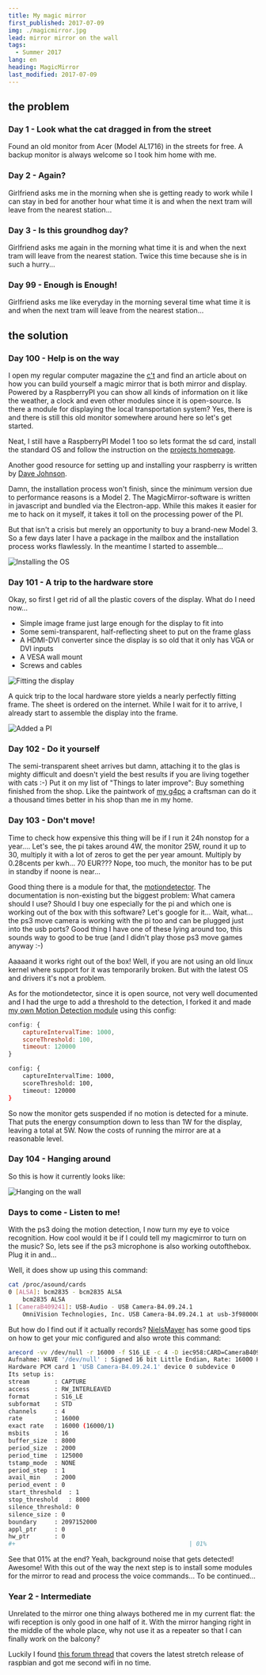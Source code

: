 ```yaml
---
title: My magic mirror
first_published: 2017-07-09
img: ./magicmirror.jpg
lead: mirror mirror on the wall
tags:
  - Summer 2017
lang: en
heading: MagicMirror
last_modified: 2017-07-09
---
```


## the problem

### Day 1 - Look what the cat dragged in from the street

Found an old monitor from Acer (Model AL1716) in the streets for free. A backup monitor is always welcome so I took him
home with me.

### Day 2 - Again?

Girlfriend asks me in the morning when she is getting ready to work while I can stay in bed for another hour what time
it is and when the next tram will leave from the nearest station...

### Day 3 - Is this groundhog day?

Girlfriend asks me again in the morning what time it is and when the next tram will leave from the nearest station.
Twice this time because she is in such a hurry...

### Day 99 - Enough is Enough!

Girlfriend asks me like everyday in the morning several time what time it is and when the next tram will leave from the
nearest station...

## the solution

### Day 100 - Help is on the way

I open my regular computer magazine the
[c't](https://www.heise.de/ct/ausgabe/2017-6-Raspberry-beschreibt-Spiegel-3636486.html) and find an article about on how
you can build yourself a magic mirror that is both mirror and display. Powered by a RaspberryPI you can show all kinds
of information on it like the weather, a clock and even other modules since it is open-source. Is there a module for
displaying the local transportation system? Yes, there is and there is still this old monitor somewhere around here so
let's get started.

Neat, I still have a RaspberryPI Model 1 too so lets format the sd card, install the standard OS and follow the
instruction on the [projects homepage](https://magicmirror.builders/).

Another good resource for setting up and installing your raspberry is written by
[Dave Johnson](https://thisdavej.com/beginners-guide-to-installing-node-js-on-a-raspberry-pi/).

Damn, the installation process won't finish, since the minimum version due to performance reasons is a Model 2. The
MagicMirror-software is written in javascript and bundled via the Electron-app. While this makes it easier for me to
hack on it myself, it takes it toll on the processing power of the PI.

But that isn't a crisis but merely an opportunity to buy a brand-new Model 3. So a few days later I have a package in
the mailbox and the installation process works flawlessly. In the meantime I started to assemble...

![Installing the OS](./projMM_03_install.jpg)

### Day 101 - A trip to the hardware store

Okay, so first I get rid of all the plastic covers of the display. What do I need now...

- Simple image frame just large enough for the display to fit into
- Some semi-transparent, half-reflecting sheet to put on the frame glass
- A HDMI-DVI converter since the display is so old that it only has VGA or DVI inputs
- A VESA wall mount
- Screws and cables

![Fitting the display](./projMM_01_fitting.jpg)

A quick trip to the local hardware store yields a nearly perfectly fitting frame. The sheet is ordered on the internet.
While I wait for it to arrive, I already start to assemble the display into the frame.

![Added a PI](./projMM_02_assembled.jpg)

### Day 102 - Do it yourself

The semi-transparent sheet arrives but damn, attaching it to the glas is mighty difficult and doesn't yield the best
results if you are living together with cats :-) Put it on my list of "Things to later improve": Buy something finished
from the shop. Like the paintwork of [my g4pc](/projects/2016-06-g4pc) a craftsman can do it a thousand times better in
his shop than me in my home.

### Day 103 - Don't move!

Time to check how expensive this thing will be if I run it 24h nonstop for a year.... Let's see, the pi takes around 4W,
the monitor 25W, round it up to 30, multiply it with a lot of zeros to get the per year amount. Multiply by 0.28cents
per kwh... 70 EUR??? Nope, too much, the monitor has to be put in standby if noone is near...

Good thing there is a module for that, the [motiondetector](https://github.com/alexyak/motiondetector). The
documentation is non-existing but the biggest problem: What camera should I use? Should I buy one especially for the pi
and which one is working out of the box with this software? Let's google for it... Wait, what... the ps3 move camera is
working with the pi too and can be plugged just into the usb ports? Good thing I have one of these lying around too,
this sounds way to good to be true (and I didn't play those ps3 move games anyway :-)

Aaaaand it works right out of the box! Well, if you are not using an old linux kernel where support for it was
temporarily broken. But with the latest OS and drivers it's not a problem.

As for the motiondetector, since it is open source, not very well documented and I had the urge to add a threshold to
the detection, I forked it and made [my own Motion Detection module](https://github.com/rejas/MMM-MotionDetector) using
this config:

```javascript
config: {
    captureIntervalTime: 1000,
    scoreThreshold: 100,
    timeout: 120000
}
```

```bash
config: {
    captureIntervalTime: 1000,
    scoreThreshold: 100,
    timeout: 120000
}
```

So now the monitor gets suspended if no motion is detected for a minute. That puts the energy consumption down to less
than 1W for the display, leaving a total at 5W. Now the costs of running the mirror are at a reasonable level.

### Day 104 - Hanging around

So this is how it currently looks like:

![Hanging on the wall](./projMM_04_wall.jpg)

### Days to come - Listen to me!

With the ps3 doing the motion detection, I now turn my eye to voice recognition. How cool would it be if I could tell my
magicmirror to turn on the music? So, lets see if the ps3 microphone is also working outofthebox. Plug it in and...

Well, it does show up using this command:

```bash
cat /proc/asound/cards
0 [ALSA]: bcm2835 - bcm2835 ALSA
    bcm2835 ALSA
1 [CameraB409241]: USB-Audio - USB Camera-B4.09.24.1
    OmniVision Technologies, Inc. USB Camera-B4.09.24.1 at usb-3f980000.usb-1.3, hi
```

But how do I find out if it actually records?
[NielsMayer](https://www.raspberrypi.org/forums/viewtopic.php?f=38&t=15851#p180474) has some good tips on how to get
your mic configured and also wrote this command:

```bash
arecord -vv /dev/null -r 16000 -f S16_LE -c 4 -D iec958:CARD=CameraB409241,DEV=0 /dev/null &lt; /dev/null
Aufnahme: WAVE '/dev/null' : Signed 16 bit Little Endian, Rate: 16000 Hz, 4 Kanäle
Hardware PCM card 1 'USB Camera-B4.09.24.1' device 0 subdevice 0
Its setup is:
stream       : CAPTURE
access       : RW_INTERLEAVED
format       : S16_LE
subformat    : STD
channels     : 4
rate         : 16000
exact rate   : 16000 (16000/1)
msbits       : 16
buffer_size  : 8000
period_size  : 2000
period_time  : 125000
tstamp_mode  : NONE
period_step  : 1
avail_min    : 2000
period_event : 0
start_threshold  : 1
stop_threshold   : 8000
silence_threshold: 0
silence_size : 0
boundary     : 2097152000
appl_ptr     : 0
hw_ptr       : 0
#+                                                 | 01%
```

See that 01% at the end? Yeah, background noise that gets detected! Awesome! With this out of the way the next step is
to install some modules for the mirror to read and process the voice commands... To be continued...

### Year 2 - Intermediate

Unrelated to the mirror one thing always bothered me in my current flat: the wifi reception is only good in one half of
it. With the mirror hanging right in the middle of the whole place, why not use it as a repeater so that I can finally
work on the balcony?

Luckily I found [this forum thread](https://www.raspberrypi.org/forums/viewtopic.php?t=215581) that covers the latest
stretch release of raspbian and got me second wifi in no time.
